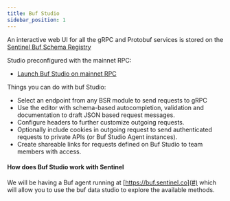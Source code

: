 ```yaml
---
title: Buf Studio
sidebar_position: 1
---
```


An interactive web UI for all the gRPC and Protobuf services is stored on the [Sentinel Buf Schema Registry](https://buf.build/trinityvalidator/sentinel-dvpn)

Studio preconfigured with the mainnet RPC:
- [Launch Buf Studio on mainnet RPC](https://buf.build/studio/trinityvalidator/sentinel-dvpn/?target=http%3A%2F%2Fgrpc.sentinel.co%3A9090)

Things you can do with buf Studio: 
- Select an endpoint from any BSR module to send requests to gRPC
- Use the editor with schema-based autocompletion, validation and documentation to draft JSON based request messages.
- Configure headers to further customize outgoing requests.
- Optionally include cookies in outgoing request to send authenticated requests to private APIs (or Buf Studio Agent instances).
- Create shareable links for requests defined on Buf Studio to team members with access.

#### How does Buf Studio work with Sentinel 

We will be having a Buf agent running at [https://buf.sentinel.co](#) which will allow you to use the buf data studio to explore the available methods. 